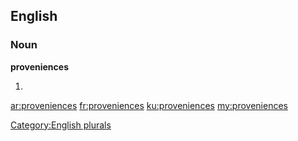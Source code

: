 ==English==

===Noun===
'''proveniences'''

# {{plural of|[[provenience]]}}

[[Category:English plurals]]

[[ar:proveniences]]
[[fr:proveniences]]
[[ku:proveniences]]
[[my:proveniences]]